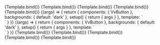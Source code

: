 
<Meta
	title="Components/Button/Modifiers"
	args={defaultArgs}
	argTypes={argTypes}
/>

<Canvas>
	<Story
		name="Primary"
		args={{ label: 'Primary', modifiers: 'primary' }}
		argTypes={{
			modifiers: {
				...argTypes.modifiers,
				control: {
					disable: true
				}
			}
		}}
		play={defaultTest}>
		{Template.bind()}
	</Story>
</Canvas>

<Canvas>
	<Story
		name="Secondary"
		args={{ label: 'Secondary', modifiers: 'secondary' }}
		argTypes={{
			modifiers: {
				...argTypes.modifiers,
				control: {
					disable: true
				}
			}
		}}
		play={defaultTest}>
		{Template.bind()}
	</Story>
</Canvas>

<Canvas>
	<Story
		name="Danger"
		args={{ label: 'Danger', modifiers: 'danger' }}
		argTypes={{
			modifiers: {
				...argTypes.modifiers,
				control: {
					disable: true
				}
			}
		}}
		play={defaultTest}>
		{Template.bind()}
	</Story>
</Canvas>

<Canvas>
	<Story
		name="Ghost"
		args={{ label: 'Ghost', modifiers: 'ghost' }}
		argTypes={{
			modifiers: {
				...argTypes.modifiers,
				control: {
					disable: true
				}
			}
		}}
		play={defaultTest}>
		{Template.bind()}
	</Story>
</Canvas>

<Canvas>
	<Story
		name="Link"
		args={{ label: 'Link', modifiers: 'link' }}
		argTypes={{
			modifiers: {
				...argTypes.modifiers,
				control: {
					disable: true
				}
			}
		}}
		play={defaultTest}>
		{Template.bind()}
	</Story>
</Canvas>

<Canvas>
	<Story
		name="Static light"
		args={{ label: 'Static light', modifiers: 'static-light' }}
		argTypes={{
			modifiers: {
				...argTypes.modifiers,
				control: {
					disable: true
				}
			}
		}}
		play={defaultTest}>
		{(args) => {
			return {
				components: { VvButton },
				backgrounds: {
					default: 'dark'
				},
				setup() {
					return { args }
				},
				template: `
				<div class="bg-black p-md">
					<vv-button v-bind="args" />
				</div>
				`
			}
		}}
	</Story>
</Canvas>

<Canvas>
	<Story
		name="Static dark"
		args={{ label: 'Static dark', modifiers: 'static-dark' }}
		argTypes={{
			modifiers: {
				...argTypes.modifiers,
				control: {
					disable: true
				}
			}
		}}
		play={defaultTest}>
		{(args) => {
			return {
				components: { VvButton },
				backgrounds: {
					default: 'dark'
				},
				setup() {
					return { args }
				},
				template: `
				<div class="bg-white p-md">
					<vv-button v-bind="args" />
				</div>
				`
			}
		}}
	</Story>
</Canvas>

<Canvas>
	<Story
		name="Block"
		args={{ label: 'Block', modifiers: 'block' }}
		argTypes={{
			modifiers: {
				...argTypes.modifiers,
				control: {
					disable: true
				}
			}
		}}
		play={defaultTest}>
		{Template.bind()}
	</Story>
</Canvas>

<Canvas>
	<Story
		name="Rounded"
		args={{ label: 'Rounded', modifiers: 'rounded' }}
		argTypes={{
			modifiers: {
				...argTypes.modifiers,
				control: {
					disable: true
				}
			}
		}}
		play={defaultTest}>
		{Template.bind()}
	</Story>
</Canvas>

<Canvas>
	<Story
		name="Full bleed"
		args={{ label: 'Full bleed', modifiers: 'full-bleed' }}
		argTypes={{
			modifiers: {
				...argTypes.modifiers,
				control: {
					disable: true
				}
			}
		}}
		play={defaultTest}>
		{Template.bind()}
	</Story>
</Canvas>

<Canvas>
	<Story
		name="Action"
		args={{ label: 'Action', modifiers: 'action' }}
		argTypes={{
			modifiers: {
				...argTypes.modifiers,
				control: {
					disable: true
				}
			}
		}}
		play={defaultTest}>
		{Template.bind()}
	</Story>
</Canvas>

<Canvas>
	<Story
		name="Action quiet"
		args={{ label: 'Action quiet', modifiers: 'action-quiet' }}
		argTypes={{
			modifiers: {
				...argTypes.modifiers,
				control: {
					disable: true
				}
			}
		}}
		play={defaultTest}>
		{Template.bind()}
	</Story>
</Canvas>
